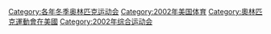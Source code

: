{{Commonscat|2002 Winter Olympics}}

[[Category:各年冬季奥林匹克运动会|Category:各年冬季奥林匹克运动会]]
[[Category:2002年美国体育|Category:2002年美国体育]]
[[Category:奧林匹克運動會在美國|Category:奧林匹克運動會在美國]]
[[Category:2002年综合运动会|Category:2002年综合运动会]]